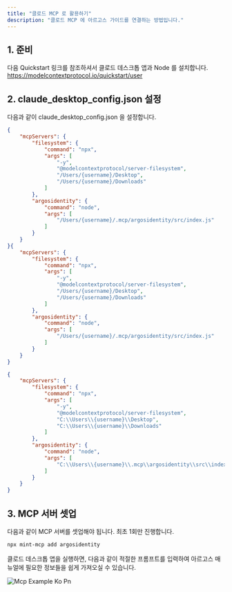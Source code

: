 ```yaml
---
title: "클로드 MCP 로 활용하기"
description: "클로드 MCP 에 아르고스 가이드를 연결하는 방법입니다."
---
```


## 1. 준비

다음 Quickstart 링크를 참조하셔서 클로드 데스크톱 앱과 Node 를 설치합니다.\
https://modelcontextprotocol.io/quickstart/user

## 2. claude_desktop_config.json 설정

다음과 같이 claude_desktop_config.json 을 설정합니다.

<CodeGroup>

```json claude_desktop_config.json (mac)
{
    "mcpServers": {
        "filesystem": {
            "command": "npx",
            "args": [
                "-y",
                "@modelcontextprotocol/server-filesystem",
                "/Users/{username}/Desktop",
                "/Users/{username}/Downloads"
            ]
        },
        "argosidentity": {
            "command": "node",
            "args": [
                "/Users/{username}/.mcp/argosidentity/src/index.js"
            ]
        }
    }
}{
    "mcpServers": {
        "filesystem": {
            "command": "npx",
            "args": [
                "-y",
                "@modelcontextprotocol/server-filesystem",
                "/Users/{username}/Desktop",
                "/Users/{username}/Downloads"
            ]
        },
        "argosidentity": {
            "command": "node",
            "args": [
                "/Users/{username}/.mcp/argosidentity/src/index.js"
            ]
        }
    }
}
```


```claude_desktop_config.json claude_desktop_config.json (win)
{
    "mcpServers": {
        "filesystem": {
            "command": "npx",
            "args": [
                "-y",
                "@modelcontextprotocol/server-filesystem",
                "C:\\Users\\{username}\\Desktop",
                "C:\\Users\\{username}\\Downloads"
            ]
        },
        "argosidentity": {
            "command": "node",
            "args": [
                "C:\\Users\\{username}\\.mcp\\argosidentity\\src\\index.js"
            ]
        }
    }
}
```

</CodeGroup>

## 3. MCP 서버 셋업

다음과 같이 MCP 서버를 셋업해야 됩니다. 최초 1회만 진행합니다.

```bash
npx mint-mcp add argosidentity
```

클로드 데스크톱 앱을 실행하면, 다음과 같이 적절한 프롬프트를 입력하여 아르고스 매뉴얼에 필요한 정보들을 쉽게 가져오실 수 있습니다.

![Mcp Example Ko Pn](/images/mcp_example_ko.png)